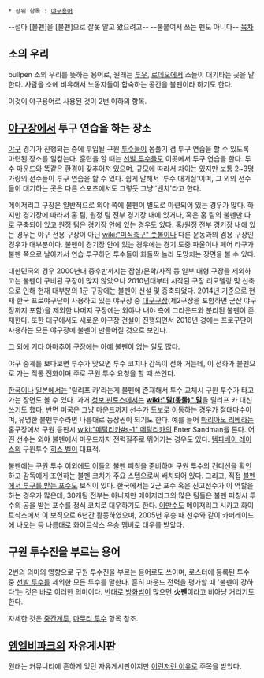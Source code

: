  * 상위 항목 : [[야구용어]]
--설마 [볼펜]을 [불펜]으로 잘못 알고 왔으려고-- --불붙여서 쓰는 펜도 아니다--
[[목차]]
== 소의 우리 ==
bullpen
소의 우리를 뜻하는 용어로, 원래는 [[투우]], [[로데오]]에서 소들이 대기타는 곳을 말한다. 사람을 소에 비유해서 노동자들이 합숙하는 공간을 불펜이라 하기도 한다.

이것이 야구용어로 사용된 것이 2번 이하의 항목.
== [[야구장]]에서 투구 연습을 하는 장소 ==
[[야구]] 경기가 진행되는 중에 투입될 구원 [[투수]]들이 몸풀기 겸 투구 연습을 할 수 있도록 마련된 장소를 일컫는다. 훈련을 할 때는 [[선발 투수]]들도 이곳에서 투구 연습을 한다. 투수 마운드와 똑같은 환경이 갖추어져 있으며, 규모에 따라서 차이는 있지만 보통 2~3명 가량의 선수들이 투구 연습을 할 수 있다. 쉽게 말해서 '투수 대기실'이며, 그 외의 선수들이 대기하는 곳은 다른 스포츠에서도 그렇듯 그냥 '벤치'라고 한다.

메이저리그 구장은 일반적으로 외야 쪽에 불펜이 별도로 마련되어 있는 경우가 많다. 하지만 경기장에 따라서 홈 팀, 원정 팀 전부 경기장 내에 있거나, 혹은 홈 팀의 불펜만 따로 구축되어 있고 원정 팀은 경기장 안에 있는 경우도 있다. 홈/원정 전부 경기장 내에 있는 경우는 야구 전용 구장이 아닌 [[wiki:"미식축구" 풋볼]]이나 다른 운동과의 겸용 구장인 경우가 대부분이다. 불펜이 경기장 안에 있는 경우에는 경기 도중 파울이나 페어 타구가 불펜 쪽으로 날아가서 연습 투구하던 투수들이 화들짝 놀라 도망치는 장면을 볼 수 있다. 

대한민국의 경우 2000년대 중후반까지는 잠실/문학/사직 등 일부 대형 구장을 제외하고는 불펜이 구비된 구장이 많지 않았으나 2010년대부터 시작된 구장 리모델링 및 신축으로 인해 현재 대부분의 1군 구장에는 불펜이 신설 및 증축되었다. 2014년 기준으로 현재 한국 프로야구단이 사용하고 있는 야구장 중 [[대구구장]](제2구장을 포함하면 군산 야구장까지 포함)을 제외한 나머지 구장에는 외야나 내야 측에 그라운드와 분리된 불펜이 존재한다. 또한 대구에서도 새로운 야구장 건설이 진행되면서 2016년 경에는 프로구단이 사용하는 모든 야구장에 불펜이 만들어질 것으로 보인다. 

그 외에 기타 아마추어 구장에는 아예 불펜이 없는 일도 많다.

야구 중계를 보다보면 투수가 맞으면 투수 코치나 감독이 전화 거는데, 이 전화가 불펜으로 가는 직통 전화이며 주로 구원 투수 요청을 할 때 쓰인다.

[[한국]]이나 [[일본]]에서는 '릴리프 카'라는게 불펜에 존재해서 투수 교체시 구원 투수가 타고 가는 장면도 볼 수 있다. 과거 [[청보 핀토스]]에서는 '''[[wiki:"말(동물)" 말]]'''을 릴리프 카 대신 쓰기도 했다. 반면 미국은 그냥 마운드까지 선수가 도보로 이동하는 경우가 절대다수이며, 유명한 불펜투수라면 나름대로 등장씬이 되기도 한다. 예를 들어 [[마리아노 리베라]]는 홈구장에서 구원 등판시 [[wiki:"메탈리카#s-1" 메탈리카]]의 Enter Sandman을 튼다. 어떤 선수는 외야 불펜에서 마운드까지 전력질주로 뛰어가는 경우도 있다. [[템파베이 레이스]]의 구원투수 [[히스 벨]]이 대표적.

불펜에는 구원 투수 이외에도 이들의 불펜 피칭을 준비하며 구원 투수의 컨디션을 확인하고 감독에게 조언하는 불펜 코치가 주요 스텝으로써 배치되어 있다. 그리고, 직접 [[불펜 포수|불펜에서 투구를 받는 포수]]도 보직이 있다. 한국에서는 2군 포수 혹은 신고선수가 이 역할을 하는 경우가 많은데, 30개팀 전부는 아니지만 메이저리그의 많은 팀들은 불펜 피칭시 투수의 공을 받는 포수를 정식 코치로 대우하기도 한다. [[이만수]]도 메이저리그 시카고 화이트삭스에서 이 보직으로 6년간 활동하였으며, 2005년 우승 때 선수와 같이 카퍼레이드에 나오는 등 나름대로 화이트삭스 우승 멤버로 대우를 받았다.

== 구원 투수진을 부르는 용어 ==
2번의 의미의 영향으로 구원 투수진을 부르는 용어로도 쓰이며, 로스터에 등록된 투수 중 [[선발 투수]]를 제외한 모든 투수를 말한다. 흔히 마운드 전력을 평가할 때 '불펜이 강하다'는 것은 바로 이러한 의미이다. 반대로 [[방화범]]이 많으면 '''火펜'''이라고 비아냥 거리기도 한다.

자세한 것은 [[중간계투]], [[마무리 투수]] 항목 참조.

== [[엠엘비파크]]의 자유게시판 ==
원래는 커뮤니티에 흔하게 있던 자유게시판이지만 [[엠엘비파크/사건사고|이런저런 이유]]로 주목을 받았다.
